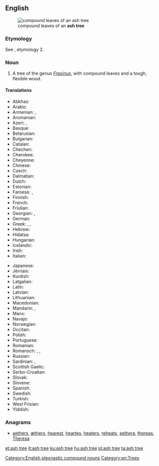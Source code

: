 ==English==
[[File:Fraxinus angustifolia subsp angustifolia.jpg|thumb|compound leaves of an '''ash tree''']]

===Etymology===
See {{term|ash}}, etymology 2.

===Noun===
{{en-noun|head=[[ash]] [[tree]]}}
{{wikipedia}}

# A tree of the genus ''[[Fraxinus]]'', with compound leaves and a tough, flexible wood.

====Translations====
{{trans-top|''Fraxinus'' tree}}
* Abkhaz: {{t|ab|ажа|sc=Cyrl}}
* Arabic: {{t|ar|شجرة الدردار|tr=šájarat ad-dardār|f}}
* Armenian: {{t|hy|հացենի|tr=hac'eni}}, {{t|hy|հացի|tr=hac'i}}
* Aromanian: {{t|rup|frapsin}}
* Azeri: {{t|az|göyrüş}}, {{t|az|vən}}
* Basque: {{t+|eu|lizar}}
* Belarusian: {{t|be|я́сень|m|sc=Cyrl}}
* Bulgarian: {{t+|bg|ясен}}
* Catalan: {{t|ca|freixe|m}}
* Chechen: {{t|ce|къахьашту}}
* Cherokee: {{t|chr|ᏙᏧ|tr=dotsu|sc=Cher}}
* Cheyenne: {{t|chy|mótó'e}}
* Chinese:
* Czech: {{t+|cs|jasan|m}}
* Dalmatian: {{t|dlm|uarno|m}}
* Dutch: {{t+|nl|es|m}}
* Estonian: {{t+|et|saar}}
* Faroese: {{t|fo|ask|f}}, {{t|fo|askur|m}}
* Finnish: {{t+|fi|saarni}}
* French: {{t+|fr|frêne|m}}
* Friulian: {{t|fur|frassin|m}}
* Georgian: {{t|ka|იფანი|sc=Geor}}, {{t|ka|კოპიტი|sc=Geor}}
* German: {{t+|de|Esche|f}}
* Greek: {{t+|el|μελιά|f|tr=meliá|sc=Grek}}, {{t+|el|φλαμουριά|f|tr=flamouriá|sc=Grek}}, {{t+|el|φράξος|m|tr=fráxos|sc=Grek}}
* Hebrew: {{t+|he|מילה|f|tr=meylah|sc=Hebr}}
* Hidatsa: {{t|hid|mishba}}
* Hungarian: {{t+|hu|kőris}}
* Icelandic: {{t+|is|askur|m}}
* Irish: {{t|ga|fuinseog|f}}
* Italian: {{t+|it|frassino|m}}
{{trans-mid}}
* Japanese: {{t+|ja|梣|tr=[[トネリコ]], toneriko}}
* Jèrriais: {{t|roa-jer|frêne|m}}
* Kurdish: {{t+|ku|benav|sc=ku-Arab}}
* Latgalian: {{t|ltg|ūss|m}}
* Latin: {{t|la|fraxinus|f}}
* Latvian: {{t|lv|osis|m}}
* Lithuanian: {{t+|lt|uosis|m}}
* Macedonian: {{t|mk|јасен|tr=jasen|sc=Cyrl}}
* Mandarin: {{t-check|cmn|桉樹|sc=Hani}}, {{t-check|cmn|桉树|tr=ān shù|sc=Hani}}
* Manx: {{t|gv|unjin|m}}
* Navajo: {{t|nv|dahbaʼ}}
* Norwegian: {{t+|no|ask|m}}
* Occitan: {{t+|oc|fraisse|m}}
* Polish: {{t+|pl|jesion|m}}
* Portuguese: {{t+|pt|freixo|m}}
* Romanian: {{t+|ro|frasin|m}}
* Romansch: {{t|rm|fraissen}}, {{t|rm|fraischen}}, {{t|rm|fressen}}
* Russian: {{t+|ru|ясень|m|tr=jásen'}}
* Sardinian: {{t|sc|frassu}}, {{t|sc|oga}}
* Scottish Gaelic: {{t|gd|uinnseann|m}}
* Serbo-Croatian: {{t|sh|jasen|m}}
* Slovak: {{t+|sk|jaseň|m}}
* Slovene: {{t+|sl|jesen|m}}
* Spanish: {{t+|es|fresno|m}}
* Swedish: {{t+|sv|ask}}
* Turkish: {{t+|tr|dişbudak}}
* West Frisian: {{t|fy|esk}}
* Yiddish: {{t|yi|אַשבוים|m|sc=Hebr}}
{{trans-bottom}}

===Anagrams===
* [[aethers#English|aethers]], [[æthers#English|æthers]], [[hearest#English|hearest]], [[heartes#English|heartes]], [[heaters#English|heaters]], [[reheats#English|reheats]], [[sethera#English|sethera]], [[thereas#English|thereas]], [[Theresa#English|Theresa]]

[[Category:English pleonastic compound nouns]]
[[Category:en:Trees]]

[[et:ash tree]]
[[it:ash tree]]
[[ku:ash tree]]
[[hu:ash tree]]
[[pl:ash tree]]
[[ta:ash tree]]